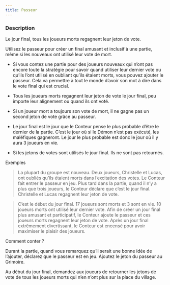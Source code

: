 ```yaml
---
title: Passeur
---
```



<Fabled PASSEUR header />

### Description

Le jour final, tous les joueurs morts regagnent leur jeton de vote.

Utilisez le passeur pour créer un final amusant et inclusif à une partie, même si les nouveaux ont utilisé leur vote de mort.

-   Si vous contez une partie pour des joueurs nouveaux qui n’ont pas encore toute la stratégie pour savoir quand utiliser leur dernier vote ou qu’ils l’ont utilisé en oubliant qu’ils étaient morts, vous pouvez ajouter le passeur. Cela va permettre à tout le monde d’avoir son mot à dire dans le vote final qui est crucial.

-   Tous les joueurs morts regagnent leur jeton de vote le jour final, peu importe leur alignement ou quand ils ont voté.

-   Si un joueur mort a toujours son vote de mort, il ne gagne pas un second jeton de vote grâce au passeur.

-   Le jour final est le jour que le Conteur pense le plus probable d’être le dernier de la partie. C’est le jour où si le Démon n’est pas exécuté, les maléfiques gagneront. Le jour le plus probable est donc le jour où il y aura 3 joueurs en vie.

-   Si les jetons de votes sont utilisés le jour final. Ils ne sont pas retournés.

Exemples

> La plupart du groupe est nouveau. Deux joueurs, Christelle et Lucas, ont oubliés qu’ils étaient morts dans l’excitation des votes. Le Conteur fait entrer le passeur en jeu.  Plus tard dans la partie, quand il n’y a plus que trois joueurs, le Conteur déclare que c’est le jour final. Christelle et Lucas regagnent leur jeton de vote.

> C’est le début du jour final. 17 joueurs sont morts et 3 sont en vie. 10 joueurs morts ont utilisé leur dernier vote. Afin de créer un jour final plus amusant et participatif, le Conteur ajoute le passeur et ces joueurs morts regagnent leur jeton de vote. Après un jour final extrêmement divertissant, le Conteur est encensé pour avoir maximiser le plaisir des joueurs.

Comment conter ?

Durant la partie, quand vous remarquez qu’il serait une bonne idée de l’ajouter, déclarez que le passeur est en jeu. Ajoutez le jeton du passeur au Grimoire.

Au début du jour final, demandez aux joueurs de retourner les jetons de vote de tous les joueurs morts qui n’en n’ont plus sur la place du village.
